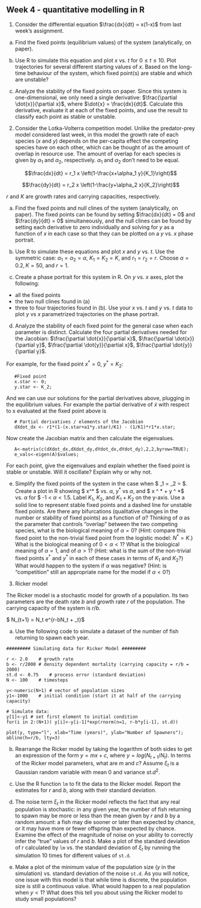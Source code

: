 

## Week 4 - quantitative modelling in R

1. Consider the differential equation $\frac{dx}{dt} = x(1-x)$ from last week's assignment.

(a) Find the fixed points (equilibrium values) of the system (analytically, on paper).

(b) Use R to simulate this equation and plot $x$ vs. $t$ for $0 \le t \le 10$. Plot trajectories for several different starting values of $x$. Based on the long-time behaviour of the system, which fixed point(s) are stable and which are unstable?

(c) Analyze the stability of the fixed points on paper. Since this system is one-dimensional, we only need a single derivative: $\frac{\partial \dot{x}}{\partial x}$, where $\dot{x} = \frac{dx}{dt}$. Calculate this derivative, evaluate it at each of the fixed points, and use the result to classify each point as stable or unstable.

2. Consider the Lotka-Volterra competition model. Unlike the predator-prey model considered last week, in this model the growth rate of each species ($x$ and $y$) depends on the per-capita effect the competing species have on each other, which can be thought of as the amount of overlap in resource use. The amount of overlap for each species is given by $\alpha_1$ and $\alpha_2$, respectively.  $\alpha_1$ and $\alpha_2$ don't need to be equal.

$$\frac{dx}{dt} = r_1 x \left(1-\frac{x+\alpha_1 y}{K_1}\right)$$

$$\frac{dy}{dt} = r_2 x \left(1-\frac{y+\alpha_2 x}{K_2}\right)$$

$r$ and $K$ are growth rates and carrying capacities, respectively.

(a) Find the fixed points and null clines of the system (analytically, on paper). The fixed points can be found by setting $\frac{dx}{dt} = 0$ and $\frac{dy}{dt} = 0$ simultaneously, and the null clines can be found by setting each derivative to zero individually and solving for $y$ as a function of $x$ in each case so that they can be plotted on a $y$ vs. $x$ phase portrait.

(b) Use R to simulate these equations and plot $x$ and $y$ vs. $t$. Use the symmetric case: $\alpha_1 = \alpha_2 = \alpha$, $K_1 = K_2 = K$, and $r_1 = r_2 = r$. Choose $\alpha = 0.2, K = 50$, and $r = 1$.

(c) Create a phase portrait for this system in R. On $y$ vs. $x$ axes, plot the following:
- all the fixed points
- the two null clines found in (a)
- three to four trajectories found in (b). Use your $x$ vs. $t$ and $y$ vs. $t$ data to plot $y$ vs $x$ parametrized trajectories on the phase portrait.

(d) Analyze the stability of each fixed point for the general case when each parameter is distinct. Calculate the four partial derivatives needed for the Jacobian: $\frac{\partial \dot{x}}{\partial x}$, $\frac{\partial \dot{x}}{\partial y}$, $\frac{\partial \dot{y}}{\partial x}$, $\frac{\partial \dot{y}}{\partial y}$.

For example, for the fixed point $x^* = 0$, $y^* = K_2$:

```
   #Fixed point
   x.star <- 0;
   y.star <- K_2;

```

And we can use our solutions for the partial derivatives above, plugging in the equilibrium values. For example the partial derivative of $\dot{x}$ with respect to x evaluated at the fixed point above is

```
   # Partial derivatives / elements of the Jacobian
   dXdot_dx <- r1*(1-(x.star+a1*y.star)/K1) - (1/K1)*r1*x.star;
```

Now create the Jacobian matrix and then calculate the eigenvalues.
```
   A<-matrix(c(dXdot_dx,dXdot_dy,dYdot_dx,dYdot_dy),2,2,byrow=TRUE);
   e_vals<-eigen(A)$values;
```

For each point, give the eigenvalues and explain whether the fixed point is stable or unstable. Will it oscillate? Explain why or why not.

(e) Simplify the fixed points of the system in the case when $ \alpha_1 = \alpha_2 = \alpha $. Create a plot in R showing $ x^* $ vs. $\alpha$, $y^*$ vs $\alpha$, and $ x ^ * + y ^ *$ vs. $\alpha$ for $ -1 < $\alpha < 1.5$. Label $K_1$, $K_2$, and $K_1 + K_2$ on the y-axis. Use a solid line to represent stable fixed points and a dashed line for unstable fixed points. Are there any bifurcations (qualitative changes in the number or stability of fixed points) as a function of $\alpha$? Thinking of $\alpha$ as the parameter that controls "overlap" between the two competing species, what is the biological meaning of $\alpha = 0$? (Hint: compare this fixed point to the non-trivial fixed point from the logistic model: $N^* = K$.) What is the biological meaning of $0 < \alpha < 1$? What is the biological meaning of $\alpha = 1$, and of $\alpha > 1$? (Hint: what is the sum of the non-trivial fixed points $x^*$ and $y^*$ in each of these cases in terms of $K_1$ and $K_2$?) What would happen to the system if $\alpha$ was negative? (Hint: is "competition" still an appropriate name for the model if $\alpha < 0$?)

3. Ricker model

The Ricker model is a stochastic model for growth of a population. Its two parameters are the death rate $b$ and growth rate $r$ of the population. The carrying capacity of the system is $r/b$. 

$ N_{t+1} = N_t e^{r-bN_t + \xi_t}$

(a) Use the following code to simulate a dataset of the number of fish returning to spawn each year.

```
######### Simulating data for Ricker Model #########

r <- 2.0	# growth rate
b <- r/2000	# density dependent mortality (carrying capacity = r/b = 2000)
st.d <- 0.75 	# process error (standard deviation)
N <- 100	# timesteps

y<-numeric(N+1)	# vector of population sizes
y1<-1000	# initial condition (start it at half of the carrying capacity)

# Simulate data:
y[1]<-y1 # set first element to initial condition
for(i in 2:(N+1)) y[i]<-y[i-1]*exp(rnorm(n=1, r-b*y[i-1], st.d)) 

plot(y, type="l", xlab="Time (years)", ylab="Number of Spawners"); abline(h=r/b, lty=3)
```

(b) Rearrange the Ricker model by taking the logarithm of both sides to get an expression of the form $y = mx + c$, where $y = log(N_{t+1}/N_t)$. In terms of the Ricker model parameters, what are $m$ and $c$? Assume $\xi_t$ is a Gaussian random variable with mean $0$ and variance $st.d^2$. 

(c) Use the R function `lm` to fit the data to the Ricker model. Report the estimates for $r$ and $b$, along with their standard deviation. 

(d) The noise term $\xi_t$ in the Ricker model reflects the fact that any real population is stochastic: in any given year, the number of fish returning to spawn may be more or less than the mean given by $r$ and $b$ by a random amount: a fish may die sooner or later than expected by chance, or it may have more or fewer offspring than expected by chance. Examine the effect of the magnitude of noise on your ability to correctly infer the "true" values of $r$ and $b$. Make a plot of the standard deviation of r calculated by `lm` vs. the standard deviation of $\xi_t$ by running the simulation 10 times for different values of `st.d`. 

(e) Make a plot of the minimum value of the population size ($y$ in the simulation) vs. standard deviation of the noise `st.d`. As you will notice, one issue with this model is that while time is discrete, the population size is still a continuous value. What would happen to a real population when $y < 1$? What does this tell you about using the Ricker model to study small populations? 






